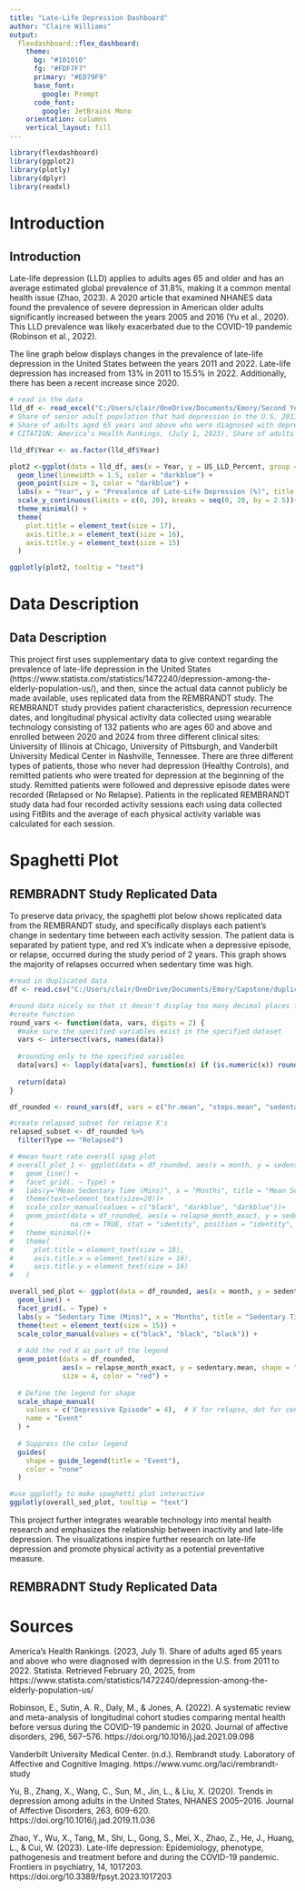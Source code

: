 ```yaml
---
title: "Late-Life Depression Dashboard"
author: "Claire Williams"
output: 
  flexdashboard::flex_dashboard:
    theme:
      bg: "#101010"
      fg: "#FDF7F7" 
      primary: "#ED79F9"
      base_font:
        google: Prompt
      code_font:
        google: JetBrains Mono
    orientation: columns
    vertical_layout: fill
---
```


```r
library(flexdashboard)
library(ggplot2)
library(plotly)
library(dplyr)
library(readxl)
```



# Introduction

Introduction {data-width=650 .tabset}
-----------------------------------------------------------------------

Late-life depression (LLD) applies to adults ages 65 and older and has an average estimated global prevalence of 31.8%, making it a common mental health issue (Zhao, 2023).  A 2020 article that examined NHANES data found the prevalence of severe depression in American older adults significantly increased between the years 2005 and 2016 (Yu et al., 2020).  This LLD prevalence was likely exacerbated due to the COVID-19 pandemic (Robinson et al., 2022).

The line graph below displays changes in the prevalence of late-life depression in the United States between the years 2011 and 2022.  Late-life depression has increased from 13% in 2011 to 15.5% in 2022.  Additionally, there has been a recent increase since 2020.

```r
# read in the data
lld_df <- read_excel("C:/Users/clair/OneDrive/Documents/Emory/Second Year SPRING/Current Topics/dashboard/data/lldedited.xlsx")
# Share of senior adult population that had depression in the U.S. 2011-2022 in %
# Share of adults aged 65 years and above who were diagnosed with depression in the U.S. from 2011 to 2022
# CITATION: America's Health Rankings. (July 1, 2023). Share of adults aged 65 years and above who were diagnosed with depression in the U.S. from 2011 to 2022 [Graph]. In Statista. Retrieved February 20, 2025, from https://www.statista.com/statistics/1472240/depression-among-the-elderly-population-us/

lld_df$Year <- as.factor(lld_df$Year)

plot2 <-ggplot(data = lld_df, aes(x = Year, y = US_LLD_Percent, group = 1, text = paste("Year:", Year, "<br>Percentage:", US_LLD_Percent, "%"))) +
  geom_line(linewidth = 1.5, color = "darkblue") +
  geom_point(size = 5, color = "darkblue") +
  labs(x = "Year", y = "Prevalence of Late-Life Depression (%)", title = "U.S. Prevalence of Late Life Depression, 2011-2022") +
  scale_y_continuous(limits = c(0, 20), breaks = seq(0, 20, by = 2.5))+
  theme_minimal() +
  theme(
    plot.title = element_text(size = 17),
    axis.title.x = element_text(size = 16),
    axis.title.y = element_text(size = 15)
  )

ggplotly(plot2, tooltip = "text")
```



# Data Description

Data Description {data-width=650 .tabset}
-----------------------------------------------------------------------

This project first uses supplementary data to give context regarding the prevalence of late-life depression in the United States (https://www.statista.com/statistics/1472240/depression-among-the-elderly-population-us/), and then, since the actual data cannot publicly be made available, uses replicated data from the REMBRANDT study.  The REMBRANDT study provides patient characteristics, depression recurrence dates, and longitudinal physical activity data collected using wearable technology consisting of 132 patients who are ages 60 and above and enrolled between 2020 and 2024 from three different clinical sites: University of Illinois at Chicago, University of Pittsburgh, and Vanderbilt University Medical Center in Nashville, Tennessee.  There are three different types of patients, those who never had depression (Healthy Controls), and remitted patients who were treated for depression at the beginning of the study.  Remitted patients were followed and depressive episode dates were recorded (Relapsed or No Relapse).  Patients in the replicated REMBRANDT study data had four recorded activity sessions each using data collected using FitBits and the average of each physical activity variable was calculated for each session.  








# Spaghetti Plot

REMBRADNT Study Replicated Data {data-width=650 .tabset}
-----------------------------------------------------------------------

To preserve data privacy, the spaghetti plot below shows replicated data from the REMBRANDT study, and specifically displays each patient's change in sedentary time between each activity session.  The patient data is separated by patient type, and red X's indicate when a depressive episode, or relapse, occurred during the study period of 2 years.  This graph shows the majority of relapses occurred when sedentary time was high. 


```r
#read in duplicated data
df <- read.csv("C:/Users/clair/OneDrive/Documents/Emory/Capstone/duplicated_capstone_data.csv")

#round data nicely so that it doesn't display too many decimal places for interactivity
#create function
round_vars <- function(data, vars, digits = 2) {
  #make sure the specified variables exist in the specified dataset
  vars <- intersect(vars, names(data))
  
  #rounding only to the specified variables
  data[vars] <- lapply(data[vars], function(x) if (is.numeric(x)) round(x, digits) else x)
  
  return(data)
}

df_rounded <- round_vars(df, vars = c("hr.mean", "steps.mean", "sedentary.mean", "t.active.mean", "t.very.active.mean", "t.active.30", "t.active.60", "relapse_month_exact"), digits = 2)

#create relapsed_subset for relapse X's
relapsed_subset <- df_rounded %>%
  filter(Type == "Relapsed")

# #mean heart rate overall spag plot
# overall_plot_1 <- ggplot(data = df_rounded, aes(x = month, y = sedentary.mean, group = ID, color = Type, text = paste("Mean Sedentary Time:", sedentary.mean,"<br>Session:", session)))+ 
#   geom_line() + 
#   facet_grid(. ~ Type) + 
#   labs(y="Mean Sedentary Time (Mins)", x = "Months", title = "Mean Sedentary Time Over Time With Relapses")+ 
#   theme(text=element_text(size=20))+
#   scale_color_manual(values = c("black", "darkblue", "darkblue"))+
#   geom_point(data = df_rounded, aes(x = relapse_month_exact, y = sedentary.mean),
#              na.rm = TRUE, stat = "identity", position = "identity", shape = 4, size = 3, color = "red")+
#   theme_minimal()+
#   theme(
#     plot.title = element_text(size = 18),
#     axis.title.x = element_text(size = 16),
#     axis.title.y = element_text(size = 16)
#   )

overall_sed_plot <- ggplot(data = df_rounded, aes(x = month, y = sedentary.mean, group = ID, color = Type, text = paste("Mean Sedentary Time:", sedentary.mean,"<br>Session:", session))) +
  geom_line() +
  facet_grid(. ~ Type) +
  labs(y = "Sedentary Time (Mins)", x = "Months", title = "Sedentary Time Across Months With Depressive Episodes") +
  theme(text = element_text(size = 15)) +
  scale_color_manual(values = c("black", "black", "black")) +
  
  # Add the red X as part of the legend
  geom_point(data = df_rounded, 
             aes(x = relapse_month_exact, y = sedentary.mean, shape = "Depressive Episode"), 
             size = 4, color = "red") +
  
  # Define the legend for shape
  scale_shape_manual(
    values = c("Depressive Episode" = 4),  # X for relapse, dot for censorship
    name = "Event"
  ) +
  
  # Suppress the color legend
  guides(
    shape = guide_legend(title = "Event"),
    color = "none"
  )

#use ggplotly to make spaghetti plot interactive
ggplotly(overall_sed_plot, tooltip = "text")
```


This project further integrates wearable technology into mental health research and emphasizes the relationship between inactivity and late-life depression.  The visualizations inspire further research on late-life depression and promote physical activity as a potential preventative measure.  


REMBRADNT Study Replicated Data {data-width=650 .tabset}
-----------------------------------------------------------------------


# Sources

America's Health Rankings. (2023, July 1). Share of adults aged 65 years and above who were diagnosed with depression in the U.S. from 2011 to 2022. Statista. Retrieved February 20, 2025, from https://www.statista.com/statistics/1472240/depression-among-the-elderly-population-us/

Robinson, E., Sutin, A. R., Daly, M., & Jones, A. (2022). A systematic review and meta-analysis of longitudinal cohort studies comparing mental health before versus during the COVID-19 pandemic in 2020. Journal of affective disorders, 296, 567–576. https://doi.org/10.1016/j.jad.2021.09.098

Vanderbilt University Medical Center. (n.d.). Rembrandt study. Laboratory of Affective and Cognitive Imaging. https://www.vumc.org/laci/rembrandt-study 

Yu, B., Zhang, X., Wang, C., Sun, M., Jin, L., & Liu, X. (2020). Trends in depression among adults in the United States, NHANES 2005–2016. Journal of Affective Disorders, 263, 609-620. https://doi.org/10.1016/j.jad.2019.11.036

Zhao, Y., Wu, X., Tang, M., Shi, L., Gong, S., Mei, X., Zhao, Z., He, J., Huang, L., & Cui, W. (2023). Late-life depression: Epidemiology, phenotype, pathogenesis and treatment before and during the COVID-19 pandemic. Frontiers in psychiatry, 14, 1017203. https://doi.org/10.3389/fpsyt.2023.1017203


